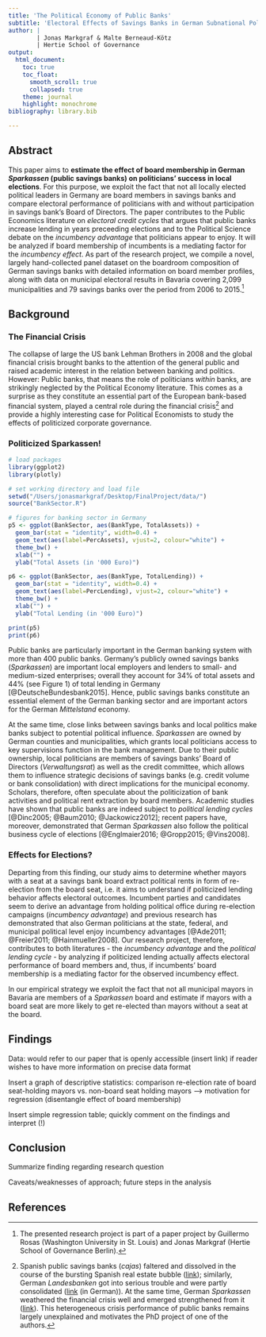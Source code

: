 ```yaml
---
title: 'The Political Economy of Public Banks'
subtitle: 'Electoral Effects of Savings Banks in German Subnational Politics - The Case of Bavaria'
author: |
        | Jonas Markgraf & Malte Berneaud-Kötz
        | Hertie School of Governance
output: 
  html_document:
    toc: true
    toc_float:
      smooth_scroll: true
      collapsed: true
    theme: journal
    highlight: monochrome
bibliography: library.bib

---
```


## Abstract

This paper aims to **estimate the effect of board membership in German *Sparkassen* (public savings banks) on politicians' success in local elections**. For this purpose, we exploit the fact that not all locally elected political leaders in Germany are board members in savings banks and compare electoral performance of politicians with and without participation in savings bank’s Board of Directors.
The paper contributes to the Public Economics literature on *electoral credit cycles* that argues that public banks increase lending in years preceeding elections and to the Political Science debate on the *incumbency advantage* that politicians appear to enjoy. It will be analyzed if board membership of incumbents is a mediating factor for the *incumbency effect*.
As part of the research project, we compile a novel, largely hand-collected panel dataset on the boardroom composition of German savings banks with detailed information on board member profiles, along with data on municipal electoral results in Bavaria covering 2,099 municipalities and 79 savings banks over the period from 2006 to 2015.[^1]

## Background
### The Financial Crisis
The collapse of large the US bank Lehman Brothers in 2008 and the global financial crisis brought banks to the attention of the general public and raised academic interest in the relation between banking and politics. However: Public banks, that means the role of politicians *within* banks, are strikingly neglected by the Political Economy literature. This comes as a surprise as they constitute an essential part of the European bank-based financial system, played a central role during the financial crisis[^2] and provide a highly interesting case for Political Economists to study the effects of politicized corporate governance.

### Politicized Sparkassen!

```r
# load packages
library(ggplot2)
library(plotly)

# set working directory and load file
setwd("/Users/jonasmarkgraf/Desktop/FinalProject/data/")
source("BankSector.R")

# figures for banking sector in Germany
p5 <- ggplot(BankSector, aes(BankType, TotalAssets)) +
  geom_bar(stat = "identity", width=0.4) +
  geom_text(aes(label=PercAssets), vjust=2, colour="white") +
  theme_bw() +
  xlab("") +
  ylab("Total Assets (in '000 Euro)")

p6 <- ggplot(BankSector, aes(BankType, TotalLending)) +
  geom_bar(stat = "identity", width=0.4) +
  geom_text(aes(label=PercLending), vjust=2, colour="white") +
  theme_bw() +
  xlab("") +
  ylab("Total Lending (in '000 Euro)")
```

```r
print(p5)
print(p6)
```

Public banks are particularly important in the German banking system with more than 400 public banks. Germany's publicly owned savings banks (*Sparkassen*) are important local employers and lenders to small- and medium-sized enterprises; overall they account for 34% of total assets and 44% (see Figure 1) of total lending in Germany [@DeutscheBundesbank2015]. Hence, public savings banks constitute an essential element of the German banking sector and are important actors for the German *Mittelstand* economy.

At the same time, close links between savings banks and local politics make banks subject to potential political influence. *Sparkassen* are owned by German counties and municipalities, which grants local politicians access to key supervisions function in the bank management. Due to their public ownership, local politicians are members of savings banks' Board of Directors (*Verwaltungsrat*) as well as the credit committee, which allows them to influence strategic decisions of savings banks (e.g. credit volume or bank consolidation) with direct implications for the municipal economy. Scholars, therefore, often speculate about the politicization of bank activities and political rent extraction by board members. Academic studies have shown that public banks are indeed subject to *political lending cycles* [@Dinc2005; @Baum2010; @Jackowicz2012]; recent papers have, moreover, demonstrated that German *Sparkassen* also follow the political business cycle of elections [@Englmaier2016; @Gropp2015; @Vins2008]. 

### Effects for Elections?

Departing from this finding, our study aims to determine whether mayors with a seat at a savings bank board extract political rents in form of re-election from the board seat, i.e. it aims to understand if politicized lending behavior affects electoral outcomes. Incumbent parties and candidates seem to derive an advantage from holding political office during re-election campaigns (*incumbency advantage*) and previous research has demonstrated that also German politicians at the state, federal, and municipal political level enjoy incumbency advantages [@Ade2011; @Freier2011; @Hainmueller2008]. Our research project, therefore, contributes to both literatures - the *incumbency advantage* and the *political lending cycle* - by analyzing if politicized lending actually affects electoral performance of board members and, thus, if incumbents' board membership is a mediating factor for the observed incumbency effect.

In our empirical strategy we exploit the fact that not all municipal mayors in Bavaria are members of a *Sparkassen* board and estimate if mayors with a board seat are more likely to get re-elected than mayors without a seat at the board.

## Findings

Data: would refer to our paper that is openly accessible (insert link) if reader wishes to have more information on precise data format

Insert a graph of descriptive statistics: comparison re-election rate of board seat-holding mayors vs. non-board seat holding mayors --> motivation for regression (disentangle effect of board membership)

Insert simple regression table; quickly comment on the findings and interpret (!)

## Conclusion

Summarize finding regarding research question

Caveats/weaknesses of approach; future steps in the analysis

## References

[^1]: The presented research project is part of a paper project by Guillermo Rosas (Washington University in St. Louis) and Jonas Markgraf (Hertie School of Governance Berlin).

[^2]: Spanish public savings banks (*cajas*) faltered and dissolved in the course of the bursting Spanish real estate bubble ([link](http://voxeu.org/article/five-lessons-spanish-cajas-debacle-new-euro-wide-supervisor)); similarly, German *Landesbanken* got into serious trouble and were partly consolidated ([link](http://www.sueddeutsche.de/geld/fehlspekulationen-der-landesbanken-chronologie-einer-krise-1.283250) (in German)). At the same time, German *Sparkassen* weathered the financial crisis well and emerged strengthened from it ([link](http://www.telegraph.co.uk/finance/financialcrisis/3190674/Financial-crisis-boosts-German-banks.html)). This heterogeneous crisis performance of public banks remains largely unexplained and motivates the PhD project of one of the authors.